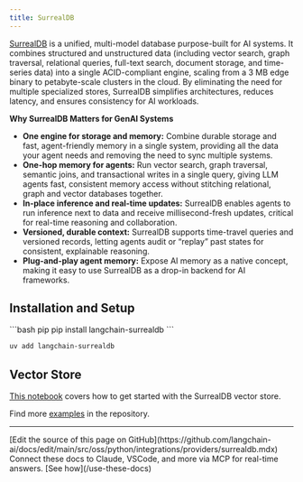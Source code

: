 ```yaml
---
title: SurrealDB
---
```


[SurrealDB](https://surrealdb.com) is a unified, multi-model database purpose-built for AI systems. It combines structured and unstructured data (including vector search, graph traversal, relational queries, full-text search, document storage, and time-series data) into a single ACID-compliant engine, scaling from a 3 MB edge binary to petabyte-scale clusters in the cloud. By eliminating the need for multiple specialized stores, SurrealDB simplifies architectures, reduces latency, and ensures consistency for AI workloads.

**Why SurrealDB Matters for GenAI Systems**
- **One engine for storage and memory:** Combine durable storage and fast, agent-friendly memory in a single system, providing all the data your agent needs and removing the need to sync multiple systems.
- **One-hop memory for agents:** Run vector search, graph traversal, semantic joins, and transactional writes in a single query, giving LLM agents fast, consistent memory access without stitching relational, graph and vector databases together.
- **In-place inference and real-time updates:** SurrealDB enables agents to run inference next to data and receive millisecond-fresh updates, critical for real-time reasoning and collaboration.
- **Versioned, durable context:** SurrealDB supports time-travel queries and versioned records, letting agents audit or “replay” past states for consistent, explainable reasoning.
- **Plug-and-play agent memory:** Expose AI memory as a native concept, making it easy to use SurrealDB as a drop-in backend for AI frameworks.

## Installation and Setup

<CodeGroup>
```bash pip
pip install langchain-surrealdb
```

```bash uv
uv add langchain-surrealdb
```
</CodeGroup>

## Vector Store

[This notebook](/oss/python/integrations/vectorstores/surrealdb) covers how to get started with the SurrealDB vector store.

Find more [examples](https://github.com/surrealdb/langchain-surrealdb/blob/main/README.md#simple-example) in the repository.

---

<Callout icon="pen-to-square" iconType="regular">
    [Edit the source of this page on GitHub](https://github.com/langchain-ai/docs/edit/main/src/oss/python/integrations/providers/surrealdb.mdx)
</Callout>
<Tip icon="terminal" iconType="regular">
    Connect these docs to Claude, VSCode, and more via MCP for    real-time answers. [See how](/use-these-docs)
</Tip>
